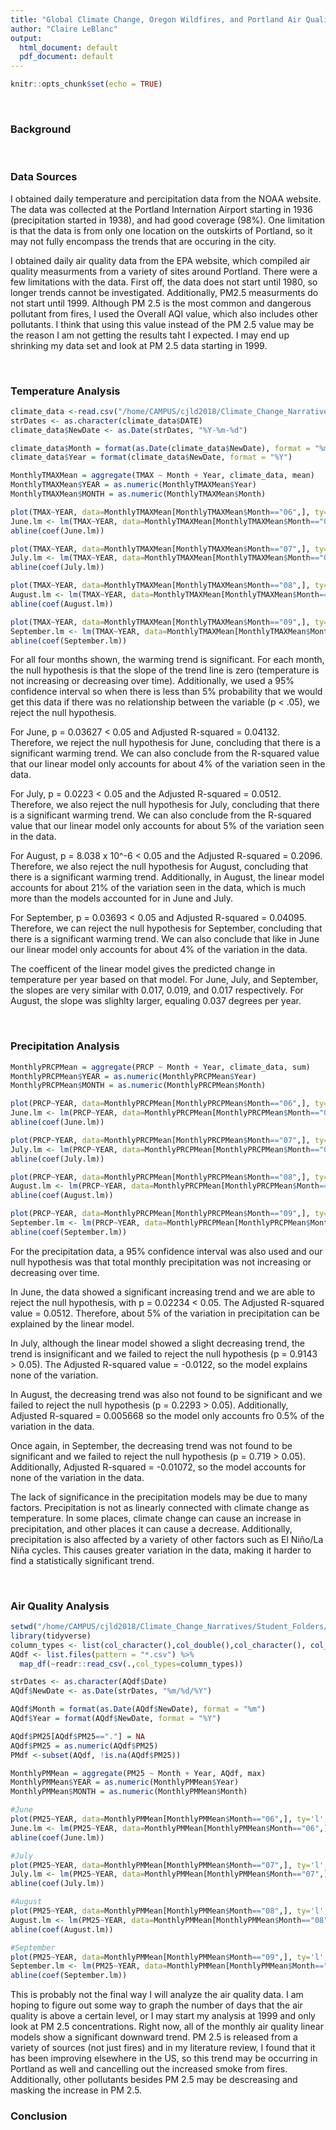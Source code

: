 ```yaml
---
title: "Global Climate Change, Oregon Wildfires, and Portland Air Quality"
author: "Claire LeBlanc"
output:
  html_document: default
  pdf_document: default
---
```


```r
knitr::opts_chunk$set(echo = TRUE)
```

<br>

### Background 

<br>

### Data Sources

I obtained daily temperature and percipitation data from the NOAA website. The data was collected at the Portland Internation Airport starting in 1936 (precipitation started in 1938), and had good coverage (98%). One limitation is that the data is from only one location on the outskirts of Portland, so it may not fully encompass the trends that are occuring in the city. 

I obtained daily air quality data from the EPA website, which compiled air quality measurments from a variety of sites around Portland. There were a few limitations with the data. First off, the data does not start until 1980, so longer trends cannot be investigated. Additionally, PM2.5 measurments do not start until 1999. Although PM 2.5 is the most common and dangerous pollutant from fires, I used the Overall AQI value, which also includes other pollutants. I think that using this value instead of the PM 2.5 value may be the reason I am not getting the results taht I expected. I may end up shrinking my data set and look at PM 2.5 data starting in 1999. 

<br>

### Temperature Analysis
```r
climate_data <-read.csv("/home/CAMPUS/cjld2018/Climate_Change_Narratives/Data/FA20/LeBlanc_temp_percp_data.csv")
strDates <- as.character(climate_data$DATE)
climate_data$NewDate <- as.Date(strDates, "%Y-%m-%d")

climate_data$Month = format(as.Date(climate_data$NewDate), format = "%m")
climate_data$Year = format(climate_data$NewDate, format = "%Y")

MonthlyTMAXMean = aggregate(TMAX ~ Month + Year, climate_data, mean)
MonthlyTMAXMean$YEAR = as.numeric(MonthlyTMAXMean$Year)
MonthlyTMAXMean$MONTH = as.numeric(MonthlyTMAXMean$Month)
```

```r
plot(TMAX~YEAR, data=MonthlyTMAXMean[MonthlyTMAXMean$Month=="06",], ty='l', xlim=c(1940, 2019), main="Average Maximum Temperature in June", xlab = "Year", ylab= "Average Max Temperature (Celcius)", col="coral1")
June.lm <- lm(TMAX~YEAR, data=MonthlyTMAXMean[MonthlyTMAXMean$Month=="06",])
abline(coef(June.lm))

plot(TMAX~YEAR, data=MonthlyTMAXMean[MonthlyTMAXMean$Month=="07",], ty='l', xlim=c(1940, 2019), main="Average Maximum Temperature in July", xlab = "Year", ylab= "Average Max Temperature (Celcius)", col="cornflowerblue")
July.lm <- lm(TMAX~YEAR, data=MonthlyTMAXMean[MonthlyTMAXMean$Month=="07",])
abline(coef(July.lm))

plot(TMAX~YEAR, data=MonthlyTMAXMean[MonthlyTMAXMean$Month=="08",], ty='l', xlim=c(1940, 2019), main="Average Maximum Temperature in August", xlab = "Year", ylab= "Average Max Temperature (Celcius)", col="aquamarine4")
August.lm <- lm(TMAX~YEAR, data=MonthlyTMAXMean[MonthlyTMAXMean$Month=="08",])
abline(coef(August.lm))

plot(TMAX~YEAR, data=MonthlyTMAXMean[MonthlyTMAXMean$Month=="09",], ty='l', xlim=c(1940, 2019), main="Average Maximum Temperature in September", xlab = "Year", ylab= "Average Max Temperature (Celcius)", col="mediumpurple1")
September.lm <- lm(TMAX~YEAR, data=MonthlyTMAXMean[MonthlyTMAXMean$Month=="09",])
abline(coef(September.lm))
```

For all four months shown, the warming trend is significant. For each month, the null hypothesis is that the slope of the trend line is zero (temperature is not increasing or decreasing over time). Additionally, we used a 95% confidence interval so when there is less than 5% probability that we would get this data if there was no relationship between the variable (p < .05), we reject the null hypothesis. 

For June, p = 0.03627 < 0.05 and Adjusted R-squared = 0.04132. Therefore, we reject the null hypothesis for June, concluding that there is a significant warming trend. We can also conclude from the R-squared value that our linear model only accounts for about 4% of the variation seen in the data.

For July, p = 0.0223 < 0.05 and the Adjusted R-squared = 0.0512. Therefore, we also reject the null hypothesis for July, concluding that there is a significant warming trend. We can also conclude from the R-squared value that our linear model only accounts for about 5% of the variation seen in the data. 

For August, p = 8.038 x 10^-6 < 0.05 and the Adjusted R-squared = 0.2096. Therefore, we also reject the null hypothesis for August, concluding that there is a significant warming trend. Additionally, in August, the linear model accounts for about 21% of the variation seen in the data, which is much more than the models accounted for in June and July. 

For September, p = 0.03693 < 0.05 and Adjusted R-squared = 0.04095. Therefore, we can reject the null hypothesis for September, concluding that there is a significant warming trend. We can also conclude that like in June our linear model only accounts for about 4% of the variation in the data. 

The coefficent of the linear model gives the predicted change in temperature per year based on that model. For June, July, and September, the slopes are very similar with 0.017, 0.019, and 0.017 respectively. For August, the slope was slighlty larger, equaling 0.037 degrees per year. 

<br>

### Precipitation Analysis

```r
MonthlyPRCPMean = aggregate(PRCP ~ Month + Year, climate_data, sum)
MonthlyPRCPMean$YEAR = as.numeric(MonthlyPRCPMean$Year)
MonthlyPRCPMean$MONTH = as.numeric(MonthlyPRCPMean$Month)
```

```r
plot(PRCP~YEAR, data=MonthlyPRCPMean[MonthlyPRCPMean$Month=="06",], ty='l', xlim=c(1940, 2019), main="Total Percipitation in June", xlab = "Year", ylab= "Total Percipitation", col="coral1")
June.lm <- lm(PRCP~YEAR, data=MonthlyPRCPMean[MonthlyPRCPMean$Month=="06",])
abline(coef(June.lm))

plot(PRCP~YEAR, data=MonthlyPRCPMean[MonthlyPRCPMean$Month=="07",], ty='l', xlim=c(1940, 2019), main="Total Percipitation in July", xlab = "Year", ylab= "Total Percipitation", col="cornflowerblue")
July.lm <- lm(PRCP~YEAR, data=MonthlyPRCPMean[MonthlyPRCPMean$Month=="07",])
abline(coef(July.lm))

plot(PRCP~YEAR, data=MonthlyPRCPMean[MonthlyPRCPMean$Month=="08",], ty='l', xlim=c(1940, 2019), main="Total Percipitation in August", xlab = "Year", ylab= "Total Percipitation", col="aquamarine4")
August.lm <- lm(PRCP~YEAR, data=MonthlyPRCPMean[MonthlyPRCPMean$Month=="08",])
abline(coef(August.lm)) 

plot(PRCP~YEAR, data=MonthlyPRCPMean[MonthlyPRCPMean$Month=="09",], ty='l', xlim=c(1940, 2019), main="Total Percipitation in September", xlab = "Year", ylab= "Total Percipitation", col="mediumpurple1")
September.lm <- lm(PRCP~YEAR, data=MonthlyPRCPMean[MonthlyPRCPMean$Month=="09",])
abline(coef(September.lm))
```

For the precipitation data, a 95% confidence interval was also used and our null hypothesis was that total monthly precipitation was not increasing or decreasing over time. 

In June, the data showed a significant increasing trend and we are able to reject the null hypothesis, with p = 0.02234 < 0.05. The Adjusted R-squared value = 0.0512. Therefore, about 5% of the variation in precipitation can be explained by the linear model. 

In July, although the linear model showed a slight decreasing trend, the trend is insignificant and we failed to reject the null hypothesis (p = 0.9143 > 0.05). The Adjusted R-squared value = -0.0122, so the model explains none of the variation. 

In August, the decreasing trend was also not found to be significant and we failed to reject the null hypothesis  (p = 0.2293 > 0.05). Additionally, Adjusted R-squared = 0.005668 so the model only accounts fro 0.5% of the variation in the data. 

Once again, in September, the decreasing trend was not found to be significant and we failed to reject the null hypothesis (p = 0.719 > 0.05). Additionally, Adjusted R-squared = -0.01072, so the model accounts for none of the variation in the data. 

The lack of significance in the precipitation models may be due to many factors. Precipitation is not as linearly connected with climate change as temperature. In some places, climate change can cause an increase in precipitation, and other places it can cause a decrease. Additionally, precipitation is also affected by a variety of other factors such as El Niño/La Niña cycles. This causes greater variation in the data, making it harder to find a statistically significant trend. 

<br>

### Air Quality Analysis
```r
setwd("/home/CAMPUS/cjld2018/Climate_Change_Narratives/Student_Folders/LeBlanc/aq_data")
library(tidyverse) 
column_types <- list(col_character(),col_double(),col_character(), col_character(),col_character(), col_character(), col_double(), col_double(), col_character(), col_character(), col_character()) 
AQdf <- list.files(pattern = "*.csv") %>% 
  map_df(~readr::read_csv(.,col_types=column_types)) 

strDates <- as.character(AQdf$Date)
AQdf$NewDate <- as.Date(strDates, "%m/%d/%Y")

AQdf$Month = format(as.Date(AQdf$NewDate), format = "%m")
AQdf$Year = format(AQdf$NewDate, format = "%Y")

AQdf$PM25[AQdf$PM25=="."] = NA
AQdf$PM25 = as.numeric(AQdf$PM25)
PMdf <-subset(AQdf, !is.na(AQdf$PM25))

MonthlyPMMean = aggregate(PM25 ~ Month + Year, AQdf, max)
MonthlyPMMean$YEAR = as.numeric(MonthlyPMMean$Year)
MonthlyPMMean$MONTH = as.numeric(MonthlyPMMean$Month)
```

```r
#June
plot(PM25~YEAR, data=MonthlyPMMean[MonthlyPMMean$Month=="06",], ty='l', xlim=c(2000, 2019), main="Average Air Quality in June", xlab = "Year", ylab= "Average PM 2.5 Level", col="coral1")
June.lm <- lm(PM25~YEAR, data=MonthlyPMMean[MonthlyPMMean$Month=="06",])
abline(coef(June.lm))

#July
plot(PM25~YEAR, data=MonthlyPMMean[MonthlyPMMean$Month=="07",], ty='l', xlim=c(2000, 2019), main="Air Quality in July", xlab = "Year", ylab= "Average PM 2.5 Level", col="cornflowerblue")
July.lm <- lm(PM25~YEAR, data=MonthlyPMMean[MonthlyPMMean$Month=="07",])
abline(coef(July.lm))

#August
plot(PM25~YEAR, data=MonthlyPMMean[MonthlyPMMean$Month=="08",], ty='l', xlim=c(2000, 2019), main="Air Quality in August", xlab = "Year", ylab= "Average PM 2.5 Level", col="aquamarine4")
August.lm <- lm(PM25~YEAR, data=MonthlyPMMean[MonthlyPMMean$Month=="08",])
abline(coef(August.lm))

#September
plot(PM25~YEAR, data=MonthlyPMMean[MonthlyPMMean$Month=="09",], ty='l', xlim=c(2000, 2019), main="Air Quality in September", xlab = "Year", ylab= "Average PM 2.5 Level", col="mediumpurple1")
September.lm <- lm(PM25~YEAR, data=MonthlyPMMean[MonthlyPMMean$Month=="09",])
abline(coef(September.lm))
```

This is probably not the final way I will analyze the air quality data. I am hoping to figure out some way to graph the number of days that the air quality is above a certain level, or I may start my analysis at 1999 and only look at PM 2.5 concentrations. Right now, all of the monthly air quality linear models show a significant downward trend. PM 2.5 is released from a variety of sources (not just fires) and in my literature review, I found that it has been improving elsewhere in the US, so this trend may be occurring in Portland as well and cancelling out the increased smoke from fires. Additionally, other pollutants besides PM 2.5 may be descreasing and masking the increase in PM 2.5. 


### Conclusion